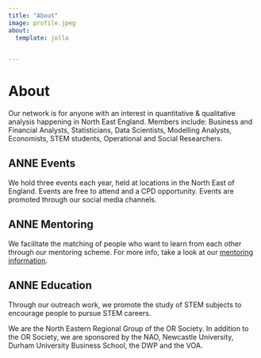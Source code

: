 ```yaml
---
title: "About"
image: profile.jpeg
about:
  template: jolla
  

---
```

# About 

Our network is for anyone with an interest in quantitative & qualitative analysis happening in North East England. Members include: Business and Financial Analysts, Statisticians, Data Scientists, Modelling Analysts, Economists, STEM students, Operational and Social Researchers.

## ANNE Events
We hold three events each year, held at locations in the North East of England. Events are free to attend and a CPD opportunity. Events are promoted through our social media channels.


## ANNE Mentoring
We facilitate the matching of people who want to learn from each other through our mentoring scheme. For more info, take a look at our [mentoring information](mentoring.qmd).

## ANNE Education
Through our outreach work, we promote the study of STEM subjects to encourage people to pursue STEM careers.

We are the North Eastern Regional Group of the OR Society. In addition to the OR Society, we are sponsored by the NAO, Newcastle University, Durham University Business School, the DWP and the VOA.